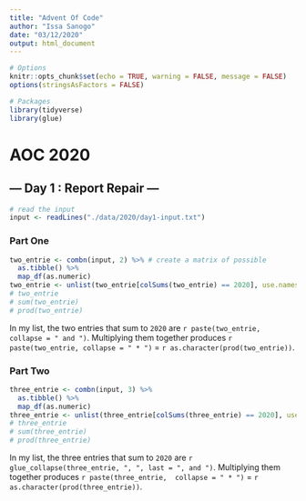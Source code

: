 ```yaml
---
title: "Advent Of Code"
author: "Issa Sanogo"
date: "03/12/2020"
output: html_document
---
```


```r
# Options
knitr::opts_chunk$set(echo = TRUE, warning = FALSE, message = FALSE)
options(stringsAsFactors = FALSE)

# Packages
library(tidyverse)
library(glue)
```

# AOC 2020

## --- Day 1 : Report Repair ---

```r
# read the input
input <- readLines("./data/2020/day1-input.txt")
```

### Part One

```r
two_entrie <- combn(input, 2) %>% # create a matrix of possible
  as.tibble() %>%
  map_df(as.numeric)
two_entrie <- unlist(two_entrie[colSums(two_entrie) == 2020], use.names = FALSE)
# two_entrie
# sum(two_entrie)
# prod(two_entrie)
```

In my list, the two entries that sum to `2020` are `r paste(two_entrie, collapse = " and ")`.
Multiplying them together produces `r paste(two_entrie, collapse = " * ")` = `r as.character(prod(two_entrie))`.

### Part Two

```r
three_entrie <- combn(input, 3) %>%
  as.tibble() %>%
  map_df(as.numeric)
three_entrie <- unlist(three_entrie[colSums(three_entrie) == 2020], use.names = FALSE)
# three_entrie
# sum(three_entrie)
# prod(three_entrie)
```

In my list, the three entries that sum to `2020` are `r glue_collapse(three_entrie, ", ", last = ", and ")`. Multiplying them together produces `r paste(three_entrie,  collapse = " * ")` = `r as.character(prod(three_entrie))`.
